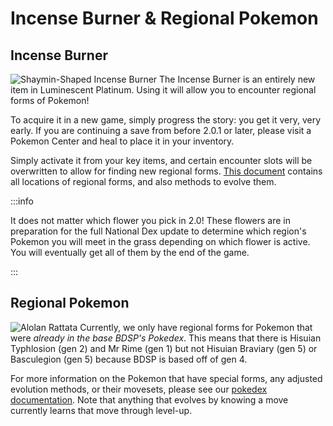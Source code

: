 # Incense Burner & Regional Pokemon
## Incense Burner
![Shaymin-Shaped Incense Burner](/img/incense.png) The Incense Burner is an entirely new item in Luminescent Platinum. Using it will allow you to encounter regional forms of Pokemon! 

To acquire it in a new game, simply progress the story: you get it very, very early. If you are continuing a save from before 2.0.1 or later, please visit a Pokemon Center and heal to place it in your inventory.

Simply activate it from your key items, and certain encounter slots will be overwritten to allow for finding new regional forms. [This document](https://docs.google.com/spreadsheets/d/1hhvXvWWuAhTGwA0cKJdOx85r1jwNT9cxzOdlXoZq1OY/edit#gid=1793465380) contains all locations of regional forms, and also methods to evolve them.

:::info

It does not matter which flower you pick in 2.0! These flowers are in preparation for the full National Dex update to determine which region's Pokemon you will meet in the grass depending on which flower is active. You will eventually get all of them by the end of the game.

:::

## Regional Pokemon
![Alolan Rattata](/img/pm0019_01_00_00_L.png) Currently, we only have regional forms for Pokemon that were *already in the base BDSP's Pokedex*. This means that there is Hisuian Typhlosion (gen 2) and Mr Rime (gen 1) but not Hisuian Braviary (gen 5) or Basculegion (gen 5) because BDSP is based off of gen 4.

For more information on the Pokemon that have special forms, any adjusted evolution methods, or their movesets, please see our [pokedex documentation](https://docs.google.com/document/d/1Vn9p53I8O6Br37bvZwLoChlLaVLkUhy447cSlIMTfyA/edit). Note that anything that evolves by knowing a move currently learns that move through level-up.
